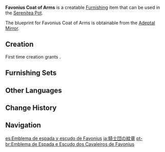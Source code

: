 {{Furnishing Infobox
|id             = 364208
|image          = Item Favonius Coat of Arms.png
|category       = Wall Decor
|subcategory    = Hanging Ornament
|quality        = 4
|adeptal_energy = 90
|load           = 85
|reduced_load   = 64
|description    = A wall decoration comprised of a shield and two ceremonial swords engraved with the devices of the Knights of Favonius.<br />Both the sword and shield are trimmed with precious metals and are of good quality. They are not legendary weapons, for sure, but they are certainly no worse than high-quality equipment one can find on the market.<br />Some knights once found the following clause within an old edition of the rulebooks &mdash; "Feel free to use these weapons in case of an emergency."<br />However, these arms have incredible proportions and weight, and ordinary knights cannot use them at all, with some reckless young people almost causing alarmingly dangerous incidents.<br />As such, the new rulebooks now contain no such clause.
|blueprint      = Adeptal Mirror
|adeptal mirror = 4
}}
'''Favonius Coat of Arms''' is a creatable [[Furnishing]] item that can be used in the [[Serenitea Pot]].

The blueprint for Favonius Coat of Arms is obtainable from the [[Adeptal Mirror]].

==Creation==
First time creation grants {{Item|Trust|24|x=90}}.
{{Recipe
|type = Creation
|time = 16h
|White Iron Chunk = 12
|Blue Dye = 6
|Yellow Dye = 6
|sort = White Iron Chunk;Blue Dye;Yellow Dye
}}

==Furnishing Sets==
{{Craft Usage}}

==Other Languages==
{{Other Languages
|default_hidden = 1
|en      = Favonius Coat of Arms
|zhs     = 骑士团剑盾徽章
|zhs_rm  = Qíshì-tuán Jiàn Dùn Huīzhāng
|zht     = 騎士團劍盾徽章
|zht_rm  = Qíshì-tuán Jiàn Dùn Huīzhāng
|ja      = 騎士団の紋章
|ja_rm   = Kishi-dan no Monshou
|ko      = 기사단 검과 방패 휘장
|ko_rm   = Gisa-dan Geomgwa Bangpae Hwijang
|es      = Emblema de espada y escudo de Favonius
|fr      = Armoiries de l'Ordre de Favonius
|ru      = Герб Фавония
|th      = ตราดาบและโล่แห่งกองอัศวิน
|th_rm   = 
|vi      = Huy Hiệu Đội Kỵ Sĩ
|de      = Favonius-Wappen
|id      = Lencana Pedang & Perisai Favonius
|pt      = Emblema de Espada e Escudo dos Cavaleiros de Favonius
|tr      = Favonius Arması
|it      = Stemma dei Cavalieri di Favonius
}}

==Change History==
{{Change History|1.5}}

==Navigation==
{{Furnishing Navbox|interior}}

[[es:Emblema de espada y escudo de Favonius]]
[[ja:騎士団の紋章]]
[[pt-br:Emblema de Espada e Escudo dos Cavaleiros de Favonius]]
